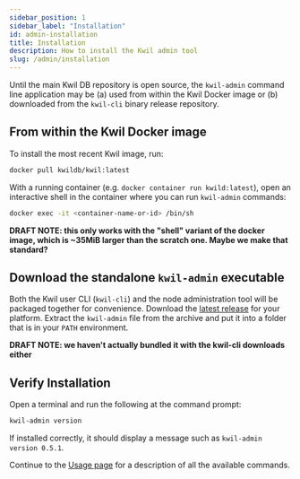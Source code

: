 ```yaml
---
sidebar_position: 1
sidebar_label: "Installation"
id: admin-installation
title: Installation
description: How to install the Kwil admin tool
slug: /admin/installation
---
```


Until the main Kwil DB repository is open source, the `kwil-admin` command line
application may be (a) used from within the Kwil Docker image or (b) downloaded
from the `kwil-cli` binary release repository.

## From within the Kwil Docker image

To install the most recent Kwil image, run:

```sh
docker pull kwildb/kwil:latest
```

With a running container (e.g. `docker container run kwild:latest`), open an
interactive shell in the container where you can run `kwil-admin` commands:

```sh
docker exec -it <container-name-or-id> /bin/sh
```

**DRAFT NOTE: this only works with the "shell" variant of the docker image, which is ~35MiB larger than the scratch one.  Maybe we make that standard?**

## Download the standalone `kwil-admin` executable

Both the Kwil user CLI (`kwil-cli`) and the node administration tool will be
packaged together for convenience. Download the [latest release](https://github.com/kwilteam/kwil-cli/releases)
for your platform.  Extract the `kwil-admin` file from the archive and put it
into a folder that is in your `PATH` environment.

**DRAFT NOTE: we haven't actually bundled it with the kwil-cli downloads either**

## Verify Installation

Open a terminal and run the following at the command prompt:

```sh
kwil-admin version
```

If installed correctly, it should display a message such as `kwil-admin version 0.5.1`.

Continue to the [Usage page](./usage) for a description of all the available commands.
